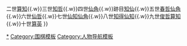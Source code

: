 {{Navbox
|name = 安井家
|title = [[安井家]]
|group1 =
|list1 = 一世[[安井算哲|算哲]]{{.w}}二世[[安井算知|算知]]{{.w}}三世[[安井知哲|知哲]]{{.w}}四世[[安井仙角|仙角]]{{.w}}跡目[[安井知仙|知仙]]{{.w}}五世[[安井春哲仙角|春哲仙角]]{{.w}}六世[[安井仙哲|仙哲]]{{.w}}七世[[安井仙知仙角|仙知仙角]]{{.w}}八世[[安井知得仙知|知得仙知]]{{.w}}九世[[安井俊哲算知|俊哲算知]]{{.w}}十世[[安井算英|算英]]
}}<noinclude>
[[Category:安井家|*]]
[[Category:围棋模板]]
[[Category:人物导航模板]]
</noinclude>